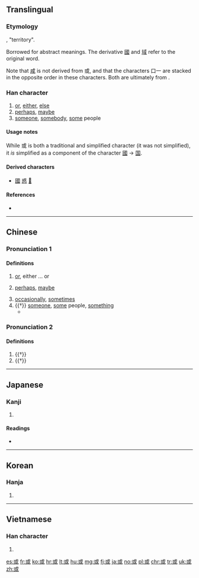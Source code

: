 {{also|咸|戓}}
==Translingual==
{{stroke order|type=animate}}

===Etymology===
{{Han etyl}}
{{Han compound|戈|口|一|ls=ic}}, "territory".

Borrowed for abstract meanings. The derivative [[國]] and [[域]] refer to the original word.

Note that [[咸]] is not derived from 或, and that the characters 口一 are stacked in the opposite order in these characters. Both are ultimately from {{m|mul|戈||halberd, spear|sc=Hani}}.

===Han character===
{{Han char|rn=62|rad=戈|as=04|sn=8|four=53100|canj=IRM|ids=⿹戈⿱口一}}

# [[or]], [[either]], [[else]]
# [[perhaps]], [[maybe]]
# [[someone]], [[somebody]], [[some]] people

====Usage notes====
While 或 is both a traditional and simplified character (it was not simplified), it ''is'' simplified as a component of the character [[國]] → [[国]].

====Derived characters====
* [[國]] [[惑]] [[𢨋]]

====References====
* {{Han ref|kx=0412.180|dkj=11563|dj=0754.170|hdz=21402.080|uh=6216|ud=25110|bh=A9CE|bd=43470}}

----

==Chinese==
{{zh-forms}}

===Pronunciation 1===
{{zh-pron
|m=huò
|c=waak6
|h=pfs=fe̍t;hpy=fed6
|mn=hi̍k
|w=5hhoq,5hhueq
|mc=y
|oc=1,1
|ma=Zh-huò.ogg
|cat=conj,adv,pron,det
}}

====Definitions====
{{zh-hanzi}}

# [[or]], either ... or
#: {{zh-usex|'''或'''多'''或'''少|[[more or less]], some amount}}
#: {{zh-usex|^中國 '''或''' ^日本 生產 的 電腦|a computer manufactured in China '''or''' Japan}}
#: {{zh-usex|可以 說 兩 種 '''或''' 兩 種 以上 的 語言|able to speak two '''or''' more languages}}
# [[perhaps]], [[maybe]]
#: {{zh-usex|代表團 已 出發， 明天 上午 '''或''' 可 到達。|The delegation has set out, and will '''probably''' arrive tomorrow morning.}}
# [[occasionally]], [[sometimes]]
# {{†}} [[someone]], [[some]] people, [[something]]
#* {{zh-usex|齊 人 伐 燕，勝 之。宣 王 問 曰：「'''或''' 謂 寡人 勿 取，'''或''' 謂 寡人 取 之」。|Qi attacked Yan, conquering it. King Xuan said: "'''Some people''' tell me not to take it [Yan] for myself; '''some''' tell me to take it".|CL}}

===Pronunciation 2===
{{zh-pron
|m=yù
|c=wik6
|oc=2,n
|ma=y
|cat=n
}}

====Definitions====
{{zh-hanzi}}

# {{†}} {{non-gloss definition|Alternative form of {{zh-l|域|range, territory}}.}}
# {{†}} {{non-gloss definition|Alternative form of {{zh-l|國/国|country}}.}}

----

==Japanese==

===Kanji===
{{ja-kanji|grade=n|rs=戈04}}

# {{defn|lang=ja|sort=戈04}}

====Readings====
* {{ja-readings|on=[[わく]] (waku), [[いき]] (iki)|kun=[[ある]] (aru), [[あるいは]] (arui wa)}}

----

==Korean==

===Hanja===
{{ko-hanja|hangeul=혹|eumhun=|rv=hok|mr=hok|y=hok}}

# {{defn|lang=ko|sort=戈04}}

----

==Vietnamese==

===Han character===
{{vi-hantu|[[hoặc]], [[hoắc]]|rs=戈04}}

# {{defn|lang=vi|sort=戈04}}

[[es:或]]
[[fr:或]]
[[ko:或]]
[[hr:或]]
[[lt:或]]
[[hu:或]]
[[mg:或]]
[[fj:或]]
[[ja:或]]
[[no:或]]
[[pl:或]]
[[chr:或]]
[[tr:或]]
[[uk:或]]
[[zh:或]]